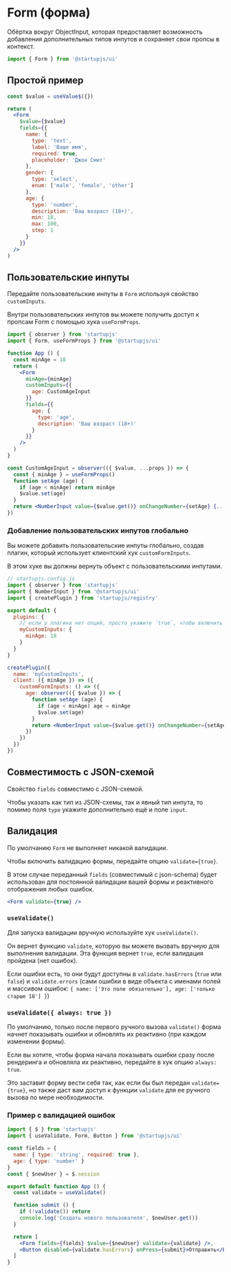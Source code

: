 
# Form (форма)

Обёртка вокруг ObjectInput, которая предоставляет возможность добавления дополнительных типов инпутов и сохраняет свои пропсы в контекст.

```jsx
import { Form } from '@startupjs/ui'
```

## Простой пример

```jsx example
const $value = useValue$({})

return (
  <Form
    $value={$value}
    fields={{
      name: {
        type: 'text',
        label: 'Ваше имя',
        required: true,
        placeholder: 'Джон Смит'
      },
      gender: {
        type: 'select',
        enum: ['male', 'female', 'other']
      },
      age: {
        type: 'number',
        description: 'Ваш возраст (18+)',
        min: 18,
        max: 100,
        step: 1
      }
    }}
  />
)
```

## Пользовательские инпуты

Передайте пользовательские инпуты в `Form` используя свойство `customInputs`.

Внутри пользовательских инпутов вы можете получить доступ к пропсам Form с помощью хука `useFormProps`.

```jsx
import { observer } from 'startupjs'
import { Form, useFormProps } from '@startupjs/ui'

function App () {
  const minAge = 18
  return (
    <Form
      minAge={minAge}
      customInputs={{
        age: CustomAgeInput
      }}
      fields={{
        age: {
          type: 'age',
          description: 'Ваш возраст (18+)'
        }
      }}
    />
  )
}

const CustomAgeInput = observer(({ $value, ...props }) => {
  const { minAge } = useFormProps()
  function setAge (age) {
    if (age < minAge) return minAge
    $value.set(age)
  }
  return <NumberInput value={$value.get()} onChangeNumber={setAge} {...props} />
})
```

### Добавление пользовательских инпутов глобально

Вы можете добавить пользовательские инпуты глобально, создав плагин, который использует клиентский хук `customFormInputs`.

В этом хуке вы должны вернуть объект с пользовательскими инпутами.

```jsx
// startupjs.config.js
import { observer } from 'startupjs'
import { NumberInput } from '@startupjs/ui'
import { createPlugin } from 'startupjs/registry'

export default {
  plugins: {
    // если у плагина нет опций, просто укажите `true`, чтобы включить плагин.
    myCustomInputs: {
      minAge: 18
    }
  }
}

createPlugin({
  name: 'myCustomInputs',
  client: ({ minAge }) => ({
    customFormInputs: () => ({
      age: observer(({ $value }) => {
        function setAge (age) {
          if (age < minAge) age = minAge
          $value.set(age)
        }
        return <NumberInput value={$value.get()} onChangeNumber={setAge} />
      })
    })
  })
})
```

## Совместимость с JSON-схемой

Свойство `fields` совместимо с JSON-схемой.

Чтобы указать как тип из JSON-схемы, так и явный тип инпута, то помимо поля `type` укажите дополнительно ещё и поле `input`.

## Валидация

По умолчанию `Form` не выполняет никакой валидации.

Чтобы включить валидацию формы, передайте опцию `validate={true}`.

В этом случае переданный `fields` (совместимый с json-schema) будет использован для постоянной валидации вашей формы и реактивного отображения любых ошибок.

```jsx
<Form validate={true} />
```

### `useValidate()`

Для запуска валидации вручную используйте хук `useValidate()`.

Он вернет функцию `validate`, которую вы можете вызвать вручную для выполнения валидации. Эта функция вернет `true`, если валидация пройдена (нет ошибок).

Если ошибки есть, то они будут доступны в `validate.hasErrors` (`true` или `false`) и `validate.errors` (сами ошибки в виде объекта с именами полей и массивом ошибок: `{ name: ['Это поле обязательно'], age: ['только старше 18'] }`)

### `useValidate({ always: true })`

По умолчанию, только после первого ручного вызова `validate()` форма начнет показывать ошибки и обновлять их реактивно (при каждом изменении формы).

Если вы хотите, чтобы форма начала показывать ошибки сразу после рендеринга и обновляла их реактивно, передайте в хук опцию `always: true`.

Это заставит форму вести себя так, как если бы был передан `validate={true}`, но также даст вам доступ к функции `validate` для ее ручного вызова по мере необходимости.

### Пример с валидацией ошибок

```jsx
import { $ } from 'startupjs'
import { useValidate, Form, Button } from '@startupjs/ui'

const fields = {
  name: { type: 'string', required: true },
  age: { type: 'number' }
}
const { $newUser } = $.session

export default function App () {
  const validate = useValidate()

  function submit () {
    if (!validate()) return
    console.log('Создать нового пользователя', $newUser.get())
  }

  return [
    <Form fields={fields} $value={$newUser} validate={validate} />,
    <Button disabled={validate.hasErrors} onPress={submit}>Отправить</Button>
  ]
}
```
